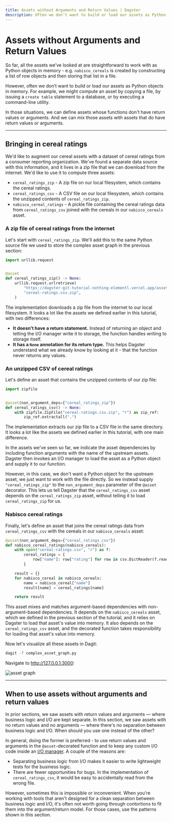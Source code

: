 ```yaml
---
title: Assets without Arguments and Return Values | Dagster
description: Often we don’t want to build or load our assets as Python objects in memory
---
```


# Assets without Arguments and Return Values

So far, all the assets we’ve looked at are straightforward to work with as Python objects in memory - e.g. `nabisco_cereals` is created by constructing a list of row objects and then storing that list in a file.

However, often we don’t want to build or load our assets as Python objects in memory. For example, we might compute an asset by copying a file, by issuing a `create table` statement to a database, or by executing a command-line utility.

In those situations, we can define assets whose functions don't have return values or arguments. And we can mix those assets with assets that do have return values or arguments.

---

## Bringing in cereal ratings

We'd like to augment our cereal assets with a dataset of cereal ratings from a consumer reporting organization. We've found a separate data source with this information, and it lives in a zip file that we can download from the internet. We'd like to use it to compute three assets:

- `cereal_ratings_zip` - A zip file on our local filesystem, which contains the cereal ratings.
- `cereal_ratings_csv` - A CSV file on our local filesystem, which contains the unzipped contents of `cereal_ratings_zip`.
- `nabisco_cereal_ratings` - A pickle file containing the cereal ratings data from `cereal_ratings_csv` joined with the cereals in our `nabisco_cereals` asset.

### A zip file of cereal ratings from the internet

Let's start with `cereal_ratings_zip`. We'll add this to the same Python source file we used to store the complex asset graph in the previous section:

```python file=/guides/dagster/asset_tutorial/non_argument_deps.py startafter=cereal_ratings_zip_start endbefore=cereal_ratings_zip_end function=cereal_ratings_zip_assets dagimage=images/asset-screenshots/guides/dagster/asset_tutorial/non_argument_deps/cereal_ratings_zip_assets.svg
import urllib.request


@asset
def cereal_ratings_zip() -> None:
    urllib.request.urlretrieve(
        "https://dagster-git-tutorial-nothing-elementl.vercel.app/assets/cereal-ratings.csv.zip",
        "cereal-ratings.csv.zip",
    )
```

The implementation downloads a zip file from the internet to our local filesystem. It looks a lot like the assets we defined earlier in this tutorial, with two differences:

- **It doesn't have a return statement.** Instead of returning an object and letting the I/O manager write it to storage, the function handles writing to storage itself.
- **It has a `None` annotation for its return type.** This helps Dagster understand what we already know by looking at it - that the function never returns any values.

### An unzipped CSV of cereal ratings

Let's define an asset that contains the unzipped contents of our zip file:

```python file=/guides/dagster/asset_tutorial/non_argument_deps.py startafter=cereal_ratings_csv_start endbefore=cereal_ratings_csv_end function=cereal_ratings_csv_assets dagimage=images/asset-screenshots/guides/dagster/asset_tutorial/non_argument_deps/cereal_ratings_csv_assets.svg
import zipfile


@asset(non_argument_deps={"cereal_ratings_zip"})
def cereal_ratings_csv() -> None:
    with zipfile.ZipFile("cereal-ratings.csv.zip", "r") as zip_ref:
        zip_ref.extractall(".")
```

The implementation extracts our zip file to a CSV file in the same directory. It looks a lot like the assets we defined earlier in this tutorial, with one main difference.

In the assets we've seen so far, we indicate the asset dependencies by including function arguments with the name of the upstream assets. Dagster then invokes an I/O manager to load the asset as a Python object and supply it to our function.

However, in this case, we don't want a Python object for the upstream asset, we just want to work with the file directly. So we instead supply `"cereal_ratings_zip"` to the `non_argument_deps` parameter of the `@asset` decorator. This lets us tell Dagster that the `cereal_ratings_csv` asset depends on the `cereal_ratings_zip` asset, without telling it to load `cereal_ratings_zip` for us.

### Nabisco cereal ratings

Finally, let's define an asset that joins the cereal ratings data from `cereal_ratings_csv` with the cereals in our `nabisco_cereals` asset:

```python file=/guides/dagster/asset_tutorial/non_argument_deps.py startafter=nabisco_cereal_ratings_start endbefore=nabisco_cereal_ratings_end function=nabisco_cereal_ratings_assets dagimage=images/asset-screenshots/guides/dagster/asset_tutorial/non_argument_deps/nabisco_cereal_ratings_assets.svg
@asset(non_argument_deps={"cereal_ratings_csv"})
def nabisco_cereal_ratings(nabisco_cereals):
    with open("cereal-ratings.csv", "r") as f:
        cereal_ratings = {
            row["name"]: row["rating"] for row in csv.DictReader(f.readlines())
        }

    result = {}
    for nabisco_cereal in nabisco_cereals:
        name = nabisco_cereal["name"]
        result[name] = cereal_ratings[name]

    return result
```

This asset mixes and matches argument-based dependencies with non-argument-based dependencies. It depends on the `nabisco_cereals` asset, which we defined in the previous section of the tutorial, and it relies on Dagster to load that asset's value into memory. It also depends on the `cereal_ratings_csv` asset, and the decorated function takes responsibility for loading that asset's value into memory.

Now let's visualize all these assets in Dagit:

```bash
dagit -f complex_asset_graph.py
```

Navigate to <http://127.0.0.1:3000>:

<!-- ![asset graph](/images/guides/asset-tutorial/non-argument-dep-assets.png) -->

<Image
alt="asset graph"
src="/images/guides/asset-tutorial/non-argument-deps-asset-graph.png"
width={2662}
height={1618}
/>

---

## When to use assets without arguments and return values

In prior sections, we saw assets with return values and arguments — where business logic and I/O are kept separate. In this section, we saw assets with no return values and no arguments — where there's no separation between business logic and I/O. When should you use one instead of the other?

In general, doing the former is preferred - to use return values and arguments in the `@asset`-decorated function and to keep any custom I/O code inside an [I/O manager](/concepts/io-management/io-managers). A couple of the reasons are:

- Separating business logic from I/O makes it easier to write lightweight tests for the business logic.
- There are fewer opportunities for bugs. In the implementation of `cereal_ratings_csv`, it would be easy to accidentally read from the wrong file.

However, sometimes this is impossible or inconvenient. When you're working with tools that aren't designed for a clean separation between business logic and I/O, it's often not worth going through contortions to fit them into the argument/return model. For those cases, use the patterns shown in this section.
